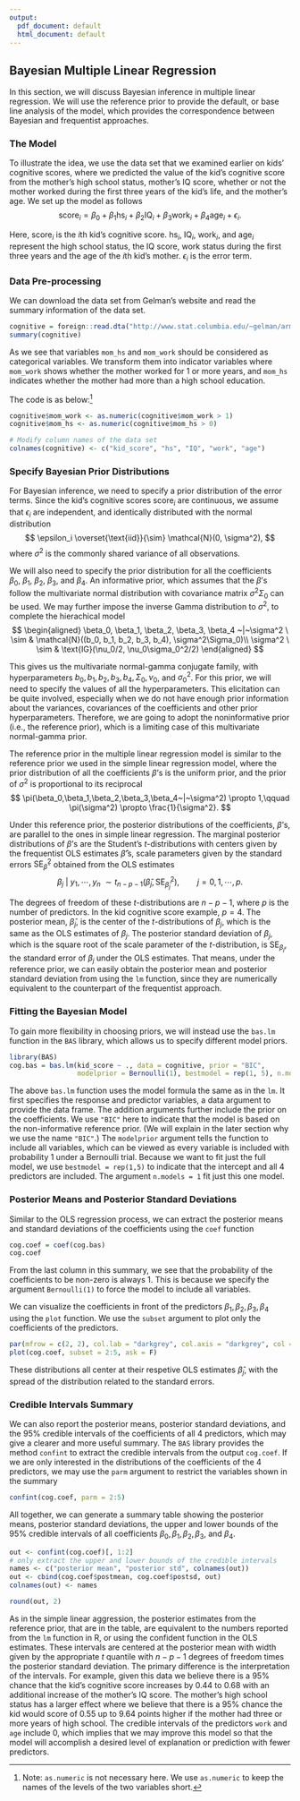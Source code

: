 ```yaml
---
output:
  pdf_document: default
  html_document: default
---
```

## Bayesian Multiple Linear Regression {#sec:Bayes-multiple-regression}

In this section, we will discuss Bayesian inference in multiple linear regression. We will use the reference prior to provide the default, or base line analysis of the model, which provides the correspondence between Bayesian and frequentist approaches.

### The Model

To illustrate the idea, we use the data set that we examined earlier on kids' cognitive scores, where we predicted the value of the kid's cognitive score from the mother's high school status, mother's IQ score, whether or not the mother worked during the first three years of the kid's life, and the mother's age. We set up the model as follows
$$ \text{score}_i = \beta_0 + \beta_1 \text{hs}_i + \beta_2\text{IQ}_i + \beta_3\text{work}_i + \beta_4 \text{age}_i + \epsilon_i. $$

Here, $\text{score}_i$ is the $i$th kid's cognitive score. $\text{hs}_i$, $\text{IQ}_i$, $\text{work}_i$, and $\text{age}_i$ represent the high school status, the IQ score, work status during the first three years and the age of the $i$th kid's mother. $\epsilon_i$ is the error term. 

### Data Pre-processing

We can download the data set from Gelman's website and read the summary information of the data set.
```r
cognitive = foreign::read.dta("http://www.stat.columbia.edu/~gelman/arm/examples/child.iq/kidiq.dta")
summary(cognitive)
```

As we see that variables `mom_hs` and `mom_work` should be considered as categorical variables. We transform them into indicator variables where `mom_work` shows whether the mother worked for 1 or more years, and `mom_hs` indicates whether the mother had more than a high school education.

The code is as below:^[Note: `as.numeric` is not necessary here. We use `as.numeric` to keep the names of the levels of the two variables short.]

```r
cognitive$mom_work <- as.numeric(cognitive$mom_work > 1)
cognitive$mom_hs <- as.numeric(cognitive$mom_hs > 0)

# Modify column names of the data set
colnames(cognitive) <- c("kid_score", "hs", "IQ", "work", "age")
```

### Specify Bayesian Prior Distributions

For Bayesian inference, we need to specify a prior distribution of the error terms. Since the kid's cognitive scores $\text{score}_i$ are continuous, we assume that $\epsilon_i$ are independent, and identically distributed with the normal distribution
$$ \epsilon_i \overset{\text{iid}}{\sim} \mathcal{N}(0, \sigma^2), $$
where $\sigma^2$ is the commonly shared variance of all observations.

We will also need to specify the prior distribution for all the coefficients $\beta_0,\ \beta_1,\ \beta_2,\ \beta_3$, and $\beta_4$. An informative prior, which assumes that the $\beta$'s follow the multivariate normal distribution with covariance matrix $\sigma^2\Sigma_0$ can be used. We may further impose the inverse Gamma distribution to $\sigma^2$, to complete the hierachical model
$$ 
\begin{aligned}
\beta_0, \beta_1, \beta_2, \beta_3, \beta_4 ~|~\sigma^2 \ \sim & \mathcal{N}((b_0, b_1, b_2, b_3, b_4), \sigma^2\Sigma_0)\\
\sigma^2 \ \sim & \text{IG}(\nu_0/2, \nu_0\sigma_0^2/2) 
\end{aligned}
$$

This gives us the multivariate normal-gamma conjugate family, with hyperparameters $b_0, b_1, b_2, b_3, b_4, \Sigma_0, \nu_0$, and $\sigma_0^2$. For this prior, we will need to specify the values of all the hyperparameters. This elicitation can be quite involved, especially when we do not have enough prior information about the variances, covariances of the coefficients and other prior hyperparameters. Therefore, we are going to adopt the noninformative prior (i.e., the reference prior), which is a limiting case of this multivariate normal-gamma prior.

The reference prior in the multiple linear regression model is similar to the reference prior we used in the simple linear regression model, where the prior distribution of all the coefficients $\beta$'s is the uniform prior, and the prior of $\sigma^2$ is proportional to its reciprocal
$$ \pi(\beta_0,\beta_1,\beta_2,\beta_3,\beta_4~|~\sigma^2) \propto 1,\qquad \pi(\sigma^2) \propto \frac{1}{\sigma^2}. $$

Under this reference prior, the posterior distributions of the coefficients, $\beta$'s, are parallel to the ones in simple linear regression. The marginal posterior distributions of $\beta$'s are the Student's $t$-distributions with centers given by the frequentist OLS estimates  $\hat{\beta}$'s, scale parameters given by the standard errors $\text{SE}_{\hat{\beta}}^2$ obtained from the OLS estimates
$$
\beta_j~|~y_1,\cdots,y_n\ \sim t_{n-p-1}(\hat{\beta}_j, \text{SE}_{\hat{\beta}_j}^2),\qquad j = 0, 1, \cdots, p.
$$

The degrees of freedom of these $t$-distributions are $n-p-1$, where $p$ is the number of predictors. In the kid cognitive score example, $p=4$. The posterior mean, $\hat{\beta}_j$, is the center of the $t$-distributions of $\beta_j$, which is the same as the OLS estimates of $\beta_j$. The posterior standard deviation of $\beta_j$, which is the square root of the scale parameter of the $t$-distribution, is $\text{SE}_{\beta_j}$, the standard error of $\beta_j$ under the OLS estimates. That means, under the reference prior, we can easily obtain the posterior mean and posterior standard deviation from using the `lm` function, since they are numerically equivalent to the counterpart of the frequentist approach.


### Fitting the Bayesian Model

To gain more flexibility in choosing priors, we will instead use the `bas.lm` function in the `BAS` library, which allows us to specify different model priors.

```r
library(BAS)
cog.bas = bas.lm(kid_score ~ ., data = cognitive, prior = "BIC", 
                 modelprior = Bernoulli(1), bestmodel = rep(1, 5), n.models = 1)
```

The above `bas.lm` function uses the model formula the same as in the `lm`. It first specifies the response and predictor variables, a data argument to provide the data frame. The addition arguments further include the prior on the coefficients. We use `"BIC"` here to indicate that the model is based on the non-informative reference prior. (We will explain in the later section why we use the name `"BIC"`.) The `modelprior` argument tells the function to include all variables, which can be viewed as every variable is included with probability 1 under a Bernoulli trial. Because we want to fit just the full model, we use `bestmodel = rep(1,5)` to indicate that the intercept and all 4 predictors are included. The argument `n.models = 1` fit just this one model.


### Posterior Means and Posterior Standard Deviations

Similar to the OLS regression process, we can extract the posterior means and standard deviations of the coefficients using the `coef` function

```r
cog.coef = coef(cog.bas)
cog.coef
```

From the last column in this summary, we see that the probability of the coefficients to be non-zero is always 1. This is because we specify the argument `Bernoulli(1)` to force the model to include all variables.

We can visualize the coefficients in front of the predictors $\beta_1,\beta_2, \beta_3, \beta_4$ using the `plot` function. We use the `subset` argument to plot only the coefficients of the predictors.

```r
par(mfrow = c(2, 2), col.lab = "darkgrey", col.axis = "darkgrey", col = "darkgrey")
plot(cog.coef, subset = 2:5, ask = F)
```

These distributions all center at their respetive OLS estimates $\hat{\beta}_j$, with the spread of the distribution related to the standard errors. 

### Credible Intervals Summary

We can also report the posterior means, posterior standard deviations, and the 95% credible intervals of the coefficients of all 4 predictors, which may give a clearer and more useful summary. The `BAS` library provides the method `confint` to extract the credible intervals from the output `cog.coef`. If we are only interested in the distributions of the coefficients of the 4 predictors, we may use the `parm` argument to restrict the variables shown in the summary
```r
confint(cog.coef, parm = 2:5)
```

All together, we can generate a summary table showing the posterior means, posterior standard deviations, the upper and lower bounds of the 95% credible intervals of all coefficients $\beta_0, \beta_1, \beta_2, \beta_3$, and $\beta_4$.

```r
out <- confint(cog.coef)[, 1:2]  
# only extract the upper and lower bounds of the credible intervals
names <- c("posterior mean", "posterior std", colnames(out))
out <- cbind(cog.coef$postmean, cog.coef$postsd, out)
colnames(out) <- names

round(out, 2)
```

As in the simple linear aggression, the posterior estimates from the reference prior, that are in the table, are equivalent to the numbers reported from the `lm` function in R, or using the confident function in the OLS estimates. These intervals are centered at the posterior mean with width given by  the appropriate $t$ quantile with $n-p-1$ degrees of freedom times the posterior standard deviation. The primary difference is the interpretation of the intervals. For example, given this data we believe there is a 95% chance that the kid's cognitive score increases by 0.44 to 0.68 with an additional increase of the mother's IQ score. The mother's high school status has a larger effect where we believe that there is a 95% chance the kid would score of 0.55 up to 9.64 points higher if the mother had three or more years of high school. The credible intervals of the predictors `work` and `age` include 0, which implies that we may improve this model so that the model will accomplish a desired level of explanation or prediction with fewer predictors. 



